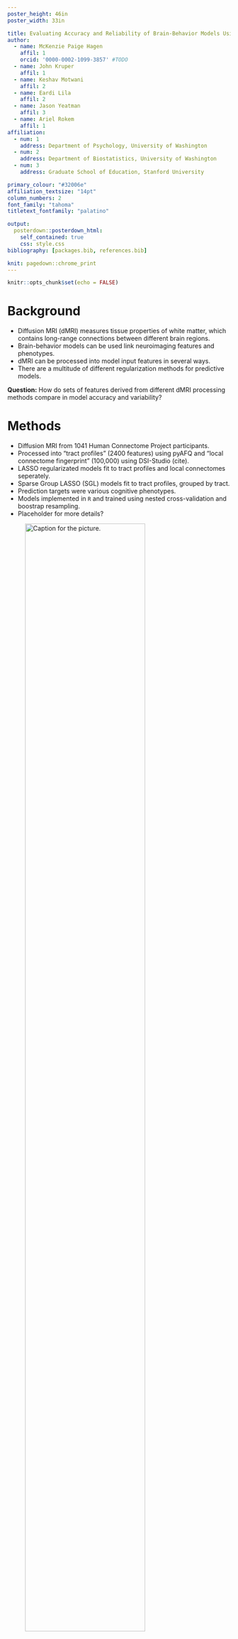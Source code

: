 ```yaml
---
poster_height: 46in
poster_width: 33in

title: Evaluating Accuracy and Reliability of Brain-Behavior Models Using Diffusion MRI 
author:
  - name: McKenzie Paige Hagen
    affil: 1
    orcid: '0000-0002-1099-3857' #TODO
  - name: John Kruper
    affil: 1
  - name: Keshav Motwani 
    affil: 2
  - name: Eardi Lila
    affil: 2
  - name: Jason Yeatman
    affil: 3
  - name: Ariel Rokem
    affil: 1
affiliation:
  - num: 1
    address: Department of Psychology, University of Washington
  - num: 2
    address: Department of Biostatistics, University of Washington
  - num: 3
    address: Graduate School of Education, Stanford University

primary_colour: "#32006e"
affiliation_textsize: "14pt" 
column_numbers: 2
font_family: "tahoma"
titletext_fontfamily: "palatino" 

output: 
  posterdown::posterdown_html:
    self_contained: true
    css: style.css
bibliography: [packages.bib, references.bib]

knit: pagedown::chrome_print
---
```


<style> 
.poster_body h1 { 
    font-family: "Palatino", "URW Palladio L", "serif";
}
    
body { 
bottom-margin: 0px; 
}
.poster_body h1 { 
    background-color: #b7a57a;
    border: #85754d;
}
/*this gets rid of the line break with the affiliations*/  
h5 br {
    display: none;
}

.poster_title h3 {
    font-family: "Palatino", "URW Palladio L", "serif";

} 
    
/* This controls the affiliations.
To modify and re-centr the text, play around with margin-left*/
.poster_title h5 {
    font-family: "Palatino", "URW Palladio L", "serif"; 
    width: 120%;
    margin-left:-10%;
} 

.title_container {
    height: 165mm; } /* found using trial and error */ 
</style>


<!---
This is how you do comments.
-->

```r
knitr::opts_chunk$set(echo = FALSE)
```

# Background

- Diffusion MRI (dMRI) measures tissue properties of white matter, which contains long-range connections between different brain regions.
- Brain-behavior models can be used link neuroimaging features and phenotypes.
- dMRI can be processed into model input features in several ways. 
- There are a multitude of different regularization methods for predictive models. 

**Question:** How do sets of features derived from different dMRI processing methods compare in model accuracy and variability? 


# Methods

- Diffusion MRI from 1041 Human Connectome Project participants.
- Processed into "tract profiles" (2400 features) using pyAFQ and "local connectome fingerprint" (100,000) using DSI-Studio (cite).
- LASSO regularizated models fit to tract profiles and local connectomes seperately. 
- Sparse Group LASSO (SGL) models fit to tract profiles, grouped by tract.
- Prediction targets were various cognitive phenotypes. 
- Models implemented in `R` and trained using nested cross-validation and boostrap resampling.
- Placeholder for more details?
 



![Caption for the picture.](ohbm_methods.png){#id .class width=80% height=80%}



# Conclusions 
- Tractometry contains equivalent predictive information as compared to local connectome, with much fewer features.
- Utilizing a variety of regularization methods and feature engineering can maximize interpretability of models.
- this is more conclusions
- testing page limits
- This will be replaced with an insightful comment about the results
- Lots of space for conclusions
- Placeholder
- I just want the results to wrap to the other side
- 


# Results


![Caption for the picture.](../hcp-tractometry/Figures/lc_vs_tract-lasso-sgl.png){#id .class width=100% height=100%}
**Model accuracies for behavioral phenotypes.** All models, regardless of regularization method or feature set performed statistically equivalently. 


![Caption for the picture.](fig7.JPEG){#id .class width=100% height=100%}
**"Age" prediction model weights across tracts for SGL and LASSO.** Solid lines show the mean model weight across bootstraps for every tract, across every node, and the shaded areas show the 95\% confidence intervals of the model weights. Note the reduced y-axis range for SGL.

```r
#knitr::write_bib(c('knitr','rmarkdown','posterdown','pagedown'), 'packages.bib')
```

# Acknowledgements
- Data were provided by the Human Connectome Project, WU-Minn Consortium.
- Krell logo (DE-SC0023112) , NIH logo, NSF logo



<!---
TODO: figure out how to change the reference style. 
https://citationstyles.org/authors/
-->


# References


This is a reference. 
